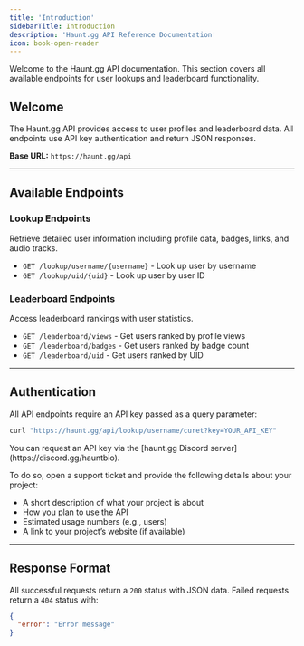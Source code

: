 ```yaml
---
title: 'Introduction'
sidebarTitle: Introduction
description: 'Haunt.gg API Reference Documentation'
icon: book-open-reader
---
```


<Note>
  Welcome to the Haunt.gg API documentation. This section covers all available endpoints for user lookups and leaderboard functionality.
</Note>

## Welcome

The Haunt.gg API provides access to user profiles and leaderboard data. All endpoints use API key authentication and return JSON responses.

**Base URL:** `https://haunt.gg/api`

---

## Available Endpoints

### **Lookup Endpoints**
Retrieve detailed user information including profile data, badges, links, and audio tracks.

- `GET /lookup/username/{username}` - Look up user by username
- `GET /lookup/uid/{uid}` - Look up user by user ID

### **Leaderboard Endpoints**  
Access leaderboard rankings with user statistics.

- `GET /leaderboard/views` - Get users ranked by profile views
- `GET /leaderboard/badges` - Get users ranked by badge count
- `GET /leaderboard/uid` - Get users ranked by UID

---

## Authentication

All API endpoints require an API key passed as a query parameter:

```bash
curl "https://haunt.gg/api/lookup/username/curet?key=YOUR_API_KEY"
```

<Info>
You can request an API key via the [haunt.gg Discord server](https://discord.gg/hauntbio).

To do so, open a support ticket and provide the following details about your project:

- A short description of what your project is about
- How you plan to use the API
- Estimated usage numbers (e.g., users)
- A link to your project’s website (if available)
</Info>

---

## Response Format

All successful requests return a `200` status with JSON data. Failed requests return a `404` status with:

```json
{
  "error": "Error message"
}
```
